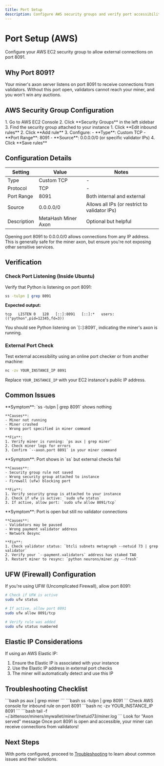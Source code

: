 ```yaml
---
title: Port Setup
description: Configure AWS security groups and verify port accessibility
---
```


# Port Setup (AWS)

Configure your AWS EC2 security group to allow external connections on port 8091.

## Why Port 8091?

Your miner's axon server listens on port 8091 to receive connections from validators. Without this port open, validators cannot reach your miner, and you won't win any auctions.

## AWS Security Group Configuration

<Steps>
  <Step title="Navigate to EC2 Security Groups">
    1. Go to AWS EC2 Console
    2. Click **Security Groups** in the left sidebar
    3. Find the security group attached to your instance
  </Step>

  <Step title="Add Inbound Rule">
    1. Click **Edit inbound rules**
    2. Click **Add rule**
    3. Configure:
       - **Type**: Custom TCP
       - **Port Range**: 8091
       - **Source**: 0.0.0.0/0 (or specific validator IPs)
    4. Click **Save rules**
  </Step>
</Steps>

## Configuration Details

| Setting | Value | Notes |
|---------|-------|-------|
| Type | Custom TCP | - |
| Protocol | TCP | - |
| Port Range | 8091 | Both internal and external |
| Source | 0.0.0.0/0 | Allows all IPs (or restrict to validator IPs) |
| Description | MetaHash Miner Axon | Optional but helpful |

<Warning>
Opening port 8091 to 0.0.0.0/0 allows connections from any IP address. This is generally safe for the miner axon, but ensure you're not exposing other sensitive services.
</Warning>

## Verification

### Check Port Listening (Inside Ubuntu)

Verify that Python is listening on port 8091:

```bash
ss -tulpn | grep 8091
```

**Expected output:**
```
tcp   LISTEN 0   128   [::]:8091   [::]:*   users:(("python",pid=12345,fd=3))
```

<Check>
You should see Python listening on `[::]:8091`, indicating the miner's axon is running.
</Check>

### External Port Check

Test external accessibility using an online port checker or from another machine:

```bash
nc -zv YOUR_INSTANCE_IP 8091
```

Replace `YOUR_INSTANCE_IP` with your EC2 instance's public IP address.

## Common Issues

<AccordionGroup>
  <Accordion title="Port not listening">
    **Symptom**: `ss -tulpn | grep 8091` shows nothing

    **Causes**:
    - Miner not running
    - Miner crashed
    - Wrong port specified in miner command

    **Fix**:
    1. Verify miner is running: `ps aux | grep miner`
    2. Check miner logs for errors
    3. Confirm `--axon.port 8091` in your miner command
  </Accordion>

  <Accordion title="Port listening but not accessible externally">
    **Symptom**: Port shows in `ss` but external checks fail

    **Causes**:
    - Security group rule not saved
    - Wrong security group attached to instance
    - Firewall (ufw) blocking port

    **Fix**:
    1. Verify security group is attached to your instance
    2. Check if ufw is active: `sudo ufw status`
    3. If active, allow port: `sudo ufw allow 8091/tcp`
  </Accordion>

  <Accordion title="No AuctionStart events after opening port">
    **Symptom**: Port is open but still no validator connections

    **Causes**:
    - Validators may be paused
    - Wrong payment validator address
    - Network desync

    **Fix**:
    1. Check validator status: `btcli subnets metagraph --netuid 73 | grep validator`
    2. Verify your `--payment.validators` address has staked TAO
    3. Restart miner to resync: `python neurons/miner.py --fresh`
  </Accordion>
</AccordionGroup>

## UFW (Firewall) Configuration

If you're using UFW (Uncomplicated Firewall), allow port 8091:

```bash
# Check if UFW is active
sudo ufw status

# If active, allow port 8091
sudo ufw allow 8091/tcp

# Verify rule was added
sudo ufw status numbered
```

## Elastic IP Considerations

If using an AWS Elastic IP:

1. Ensure the Elastic IP is associated with your instance
2. Use the Elastic IP address in external port checks
3. The miner will automatically detect and use this IP

## Troubleshooting Checklist

<Steps>
  <Step title="Verify Miner Running">
    ```bash
    ps aux | grep miner
    ```
  </Step>

  <Step title="Check Port Listening">
    ```bash
    ss -tulpn | grep 8091
    ```
  </Step>

  <Step title="Verify Security Group">
    Check AWS console for inbound rule on port 8091
  </Step>

  <Step title="Test External Access">
    ```bash
    nc -zv YOUR_INSTANCE_IP 8091
    ```
  </Step>

  <Step title="Check Miner Logs">
    ```bash
    tail -f ~/.bittensor/miners/mywallet/miner1/netuid73/miner.log
    ```
    Look for "Axon served" message
  </Step>
</Steps>

<Check>
Once port 8091 is open and accessible, your miner can receive connections from validators!
</Check>

## Next Steps

With ports configured, proceed to [Troubleshooting](/setup/troubleshooting) to learn about common issues and their solutions.
